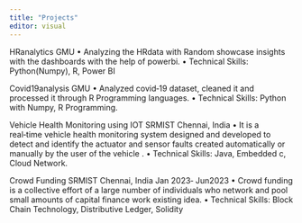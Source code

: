 ---
title: "Projects"
editor: visual
---
HRanalytics
 GMU
 • Analyzing the HRdata with Random showcase insights with the dashboards with the help of powerbi.
 • Technical Skills: Python(Numpy), R, Power BI

 Covid19analysis
 GMU
 • Analyzed covid‑19 dataset, cleaned it and processed it through R Programming languages.
 • Technical Skills: Python with Numpy, R Programming.
 
 Vehicle Health Monitoring using IOT
 SRMIST
 Chennai, India
 • It is a real‑time vehicle health monitoring system designed and developed to detect and identify the actuator and sensor faults created automatically or manually by the user of the vehicle .
 • Technical Skills: Java, Embedded c, Cloud Network.
 
 Crowd Funding
 SRMIST
 Chennai, India
 Jan 2023‑ Jun2023
 • Crowd funding is a collective effort of a large number of individuals who network and pool small amounts of capital finance work existing
 idea.
 • Technical Skills: Block Chain Technology, Distributive Ledger, Solidity